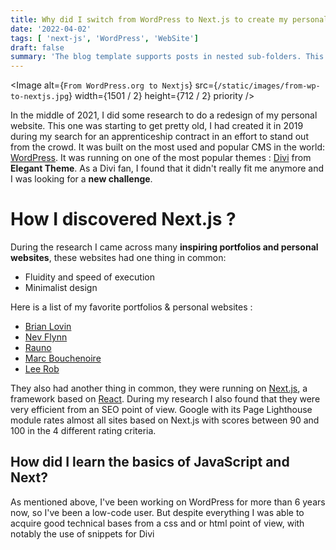 ```yaml
---
title: Why did I switch from WordPress to Next.js to create my personal website?
date: '2022-04-02'
tags: [ 'next-js', 'WordPress', 'WebSite']
draft: false
summary: 'The blog template supports posts in nested sub-folders. This can be used to group posts of similar content e.g. a multi-part course. This post is itself an example of a nested route!'
---
```

<Image
  alt={`From WordPress.org to Nextjs`}
  src={`/static/images/from-wp-to-nextjs.jpg`}
  width={1501 / 2}
  height={712 / 2}
  priority
/>

In the middle of 2021, I did some research to do a redesign of my personal website. This one was starting to get pretty old, I had created it in 2019 during my search for an apprenticeship contract in an effort to stand out from the crowd. It was built on the most used and popular CMS in the world: [WordPress](https://wordpress.org/). It was running on one of the most popular themes : [Divi](https://www.elegantthemes.com/) from **Elegant Theme**. As a Divi fan, I found that it didn't really fit me anymore and I was looking for a **new challenge**.

# How I discovered Next.js ?

During the research I came across many **inspiring portfolios and personal websites**, these websites had one thing in common:
  -  Fluidity and speed of execution
  -  Minimalist design

Here is a list of my favorite portfolios & personal websites :
  - [Brian Lovin](https://brianlovin.com/)
  - [Nev Flynn](https://nevflynn.com/)
  - [Rauno](https://rauno.me/)
  - [Marc Bouchenoire](https://marcbouchenoire.com/)
  - [Lee Rob](https://leerob.io/)

They also had another thing in common, they were running on [Next.js](https://nextjs.org), a framework based on [React](https://reactjs.org/). During my research I also found that they were very efficient from an SEO point of view. Google with its Page Lighthouse module rates almost all sites based on Next.js with scores between 90 and 100 in the 4 different rating criteria.

## How did I learn the basics of JavaScript and Next?

As mentioned above, I've been working on WordPress for more than 6 years now, so I've been a low-code user. But despite everything I was able to acquire good technical bases from a css and or html point of view, with notably the use of snippets for Divi
